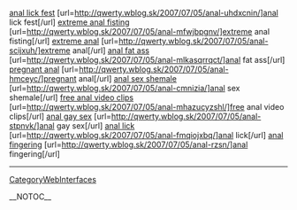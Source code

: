 <a href= http://qwerty.wblog.sk/2007/07/05/anal-uhdxcnin/ >anal lick fest</a>   [url=http://qwerty.wblog.sk/2007/07/05/anal-uhdxcnin/]anal lick fest[/url]   <a href= http://qwerty.wblog.sk/2007/07/05/anal-mfwjbpgnv/ >extreme anal fisting</a>   [url=http://qwerty.wblog.sk/2007/07/05/anal-mfwjbpgnv/]extreme anal fisting[/url]   <a href= http://qwerty.wblog.sk/2007/07/05/anal-scijxuh/ >extreme anal</a>   [url=http://qwerty.wblog.sk/2007/07/05/anal-scijxuh/]extreme anal[/url]   <a href= http://qwerty.wblog.sk/2007/07/05/anal-mlkasqrrqct/ >anal fat ass</a>   [url=http://qwerty.wblog.sk/2007/07/05/anal-mlkasqrrqct/]anal fat ass[/url]   <a href= http://qwerty.wblog.sk/2007/07/05/anal-hmceyc/ >pregnant anal</a>   [url=http://qwerty.wblog.sk/2007/07/05/anal-hmceyc/]pregnant anal[/url]   <a href= http://qwerty.wblog.sk/2007/07/05/anal-cmnizia/ >anal sex shemale</a>   [url=http://qwerty.wblog.sk/2007/07/05/anal-cmnizia/]anal sex shemale[/url]   <a href= http://qwerty.wblog.sk/2007/07/05/anal-mhazucyzshl/ >free anal video clips</a>   [url=http://qwerty.wblog.sk/2007/07/05/anal-mhazucyzshl/]free anal video clips[/url]   <a href= http://qwerty.wblog.sk/2007/07/05/anal-stpnvk/ >anal gay sex</a>   [url=http://qwerty.wblog.sk/2007/07/05/anal-stpnvk/]anal gay sex[/url]   <a href= http://qwerty.wblog.sk/2007/07/05/anal-fmqiojxbq/ >anal lick</a>   [url=http://qwerty.wblog.sk/2007/07/05/anal-fmqiojxbq/]anal lick[/url]   <a href= http://qwerty.wblog.sk/2007/07/05/anal-rzsn/ >anal fingering</a>   [url=http://qwerty.wblog.sk/2007/07/05/anal-rzsn/]anal fingering[/url]
----
[[CategoryWebInterfaces]]

__NOTOC__